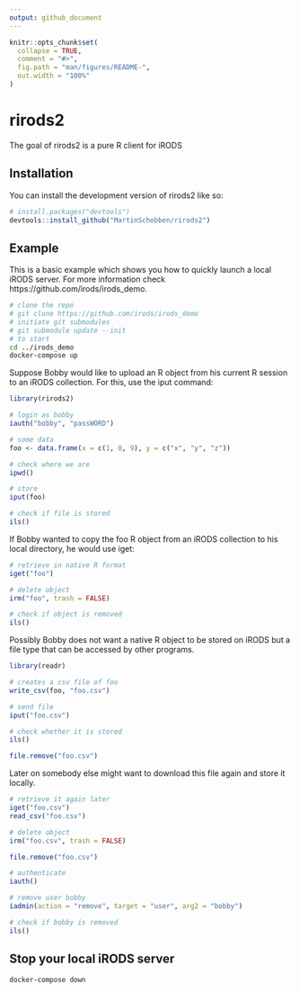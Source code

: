 ```yaml
---
output: github_document
---
```


<!-- README.md is generated from README.Rmd. Please edit that file -->

```r
knitr::opts_chunk$set(
  collapse = TRUE,
  comment = "#>",
  fig.path = "man/figures/README-",
  out.width = "100%"
)
```

# rirods2

<!-- badges: start -->
<!-- badges: end -->

The goal of rirods2 is a pure R client for iRODS

## Installation

You can install the development version of rirods2 like so:

``` r
# install.packages("devtools")
devtools::install_github("MartinSchobben/rirods2")
```

## Example

This is a basic example which shows you how to quickly launch a local iRODS server. For more information check https://github.com/irods/irods_demo.

```bash
# clone the repo
# git clone https://github.com/irods/irods_demo
# initiate git submodules
# git submodule update --init
# to start
cd ../irods_demo
docker-compose up
```

Suppose Bobby would like to upload an R object from his current R session to an iRODS collection. For this, use the iput command:

```r
library(rirods2)

# login as bobby
iauth("bobby", "passWORD")

# some data
foo <- data.frame(x = c(1, 8, 9), y = c("x", "y", "z"))

# check where we are
ipwd()

# store
iput(foo)

# check if file is stored
ils()
```

If Bobby wanted to copy the foo R object from an iRODS collection to his local directory, he would use
iget:

```r
# retrieve in native R format
iget("foo")

# delete object
irm("foo", trash = FALSE)

# check if object is removed
ils()
```

Possibly Bobby does not want a native R object to be stored on iRODS but a file type that can be accessed by other programs.

```r
library(readr)

# creates a csv file of foo
write_csv(foo, "foo.csv")

# send file
iput("foo.csv")

# check whether it is stored
ils()
```

```r
file.remove("foo.csv")
```

Later on somebody else might want to download this file again and store it locally.

```r
# retrieve it again later
iget("foo.csv")
read_csv("foo.csv")

# delete object
irm("foo.csv", trash = FALSE)
```

```r
file.remove("foo.csv")
```



<!-- The user Bobby can also be removed again. -->

```r
# authenticate
iauth()

# remove user bobby
iadmin(action = "remove", target = "user", arg2 = "bobby")

# check if bobby is removed
ils()
```

## Stop your local iRODS server

```bash
docker-compose down
```
